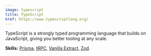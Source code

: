 ```yaml
---
image: typescript
title: TypeScript
href: https://www.typescriptlang.org/
---
```


TypeScript is a strongly typed programming language that builds on JavaScript, giving you better tooling at any scale.

<!-- prettier-ignore-start -->
<span class="block mt-1">
  <strong class="font-medium">Skills:</strong>
  <a 
    class="link" 
    href="https://www.prisma.io/"
    title="Prisma"
    aria-label="Prisma"
    target="_blank"
    rel="noreferrer"
  >Prisma</a>,
  <a 
    class="link" 
    href="https://trpc.io/"
    title="tRPC"
    aria-label="tRPC"
    target="_blank"
    rel="noreferrer"
  >tRPC</a>,
  <a 
    class="link" 
    href="https://vanilla-extract.style//"
    title="Vanilla Extract"
    aria-label="Vanilla Extract"
    target="_blank"
    rel="noreferrer"
  >Vanilla Extract</a>,
  <a 
    class="link" 
    href="https://zod.dev/"
    title="Zod"
    aria-label="Zod"
    target="_blank"
    rel="noreferrer"
  >Zod</a>.
</span>
<!-- prettier-ignore-end -->
